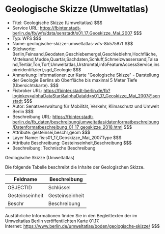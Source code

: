 # Geologische Skizze (Umweltatlas)
- Titel: Geologische Skizze (Umweltatlas) $$$
- Service URL: https://fbinter.stadt-berlin.de/fb/wfs/data/senstadt/s01_17_Geoskizze_Mai_2007 $$$
- Typ: WFS $$$
- Name: geologische-skizze-umweltatlas-wfs-8b57587f $$$
- Stichworte: Berlin,Feinsand,Geodaten,Geschiebemergel,Geschieblehm,Hochfläche,Mittelsand,Mudde,Quartär,Sachdaten,Schluff,Schmelzwassersand,Talsand,Tertiär,Ton,Torf,Umweltatlas,Urstromtal,infoFeatureAccessService,inspireidentifiziert,sgd_Geologie $$$
- Anmerkung: Informationen zur Karte "Geologische Skizze" - Darstellung der Geologie Berlins ab Oberfläche bis maximal 5 Meter Tiefe (Übersichtskarte). $$$
- Fisbroker URL: https://fbinter.stadt-berlin.de/fb?loginkey=alphaDataStart&alphaDataId=s01_17_Geoskizze_Mai_2007@senstadt $$$
- Autor: Senatsverwaltung für Mobilität, Verkehr, Klimaschutz und Umwelt Berlin $$$
- Beschreibung URL: https://fbinter.stadt-berlin.de/fb_daten/beschreibung/umweltatlas/datenformatbeschreibung/Datenformatbeschreibung_01_17_geoskizze_2018.html $$$
- Attribute: gesteinsei,beschr,geom $$$
- Layer Name: fis:s01_17_Geoskizze_Mai_2007Type $$$
- Attribute Beschreibung: Gesteinseinheit,Beschreibung $$$
- Beschreibung: Technische Beschreibung 

Geologische Skizze (Umweltatlas)

Die folgende Tabelle beschreibt die Inhalte der Geologischen Skizze. 

| **Feldname**    | **Beschreibung** |
| --------------- | ---------------- |
| OBJECTID        | Schlüssel        |
| Gesteinseinheit | Gesteinseinheit  |
| Beschr          | Beschreibung     |

Ausführliche Informationen finden Sie in den Begleittexten der im Umweltatlas Berlin veröffentlichten Karte 01.17.  
Internet: https://www.berlin.de/umweltatlas/boden/geologische-skizze/ $$$
